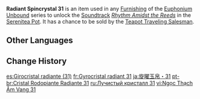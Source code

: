 {{Item Infobox
|id           = 141031
|image        = Item Radiant Spincrystal.png
|type         = Adventure Items
|group        = Radiant Spincrystals
|group2       = Liyue Spincrystals
|quality      = 4
|invCategory  = Precious Items
|description  = This wondrous crystal contains a certain rhythm, like something beautiful woven from delicate silk. These items can be found throughout the mainland or from merchants who collect curios. The tune held within this crystal can be revivified in your [[Serenitea Pot]] using either "[[Euphonium Unbound: Winding]]" or "[[Euphonium Unbound: Soaring]]." The tune contained within this [[Radiant Spincrystal]] is "[[Rhythm Amidst the Reeds]]."
|source1      = [[Chubby]]
|track        = Rhythm Amidst the Reeds
}}
'''Radiant Spincrystal 31''' is an item used in any [[Furnishing]] of the [[Euphonium Unbound]] series to unlock the [[Soundtrack]] ''[[Rhythm Amidst the Reeds]]'' in the [[Serenitea Pot]]. It has a chance to be sold by the [[Teapot Traveling Salesman]].

==Other Languages==
{{Other Languages
|default_hidden = 1
|en      = Radiant Spincrystal 31
|zhs     = 旋曜玉帛・其三十一
|zhs_rm  = Xuán Yào Yùbó - Qí Sānshíyī
|zht     = 旋曜玉帛・其三十一
|zht_rm  = Xuán Yào Yùbó - Qí Sānshíyī
|ja      = 旋曜玉帛・31
|ja_rm   = Sen'you Gyokuhaku - Sanjuuichi{{Assumed}}
|ko      = 빛나는 결정・31
|ko_rm   = Binnaneun Gyeoljeong - Samsibil
|es      = Girocristal radiante (31)
|fr      = Gyrocristal radiant 31
|ru      = Лучистый кристалл {{tt|31|}}
|th      = Radiant Spincrystal 31
|vi      = Ngọc Thạch Âm Vang 31
|de      = Strahlender Drehkristall XXXI
|id      = Radiant Spincrystal 31
|pt      = Cristal Rodopiante Radiante 31
|tr      = Parlak Burgu Kristal 31
|it      = Voltacristallo radioso 31
}}

==Change History==
{{Change History|2.4}}

[[es:Girocristal radiante (31)]]
[[fr:Gyrocristal radiant 31]]
[[ja:旋曜玉帛・31]]
[[pt-br:Cristal Rodopiante Radiante 31]]
[[ru:Лучистый кристалл 31]]
[[vi:Ngọc Thạch Âm Vang 31]]